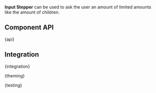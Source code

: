
<Meta of={InputStepperStories} />

<StoryHeading of={InputStepperStories.Basic} hidden></StoryHeading>

<Banner of={InputStepperStories} />

<Lead>**Input Stepper** can be used to ask the user an amount of limited amounts like the amount of children.</Lead>

<Canvas of={InputStepperStories.Basic} sourceState="shown" />

<PlaygroundBar of={InputStepperStories.Basic}></PlaygroundBar>

## Component API


<Markdown>{api}</Markdown>

## Integration


<Markdown>{integration}</Markdown>


<Markdown>{theming}</Markdown>


<Markdown>{testing}</Markdown>

<Footer>
  <LinkCards>
    <LinkCard
      pageTitle="Development/Form"
      description="The indispensable form controls, designed for maximum clarity. Form elements are used in combination with the CSS grid system"
    />
  </LinkCards>
</Footer>
